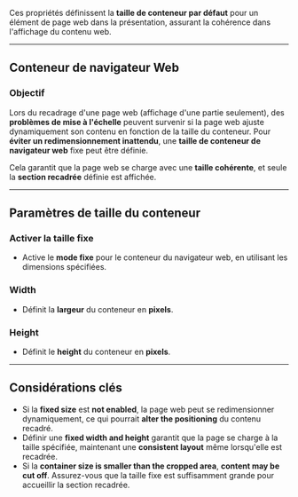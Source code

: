 Ces propriétés définissent la **taille de conteneur par défaut** pour un élément de page web dans la présentation, assurant la cohérence dans l'affichage du contenu web.

***

## **Conteneur de navigateur Web**

### **Objectif**

Lors du recadrage d'une page web (affichage d'une partie seulement), des **problèmes de mise à l'échelle** peuvent survenir si la page web ajuste dynamiquement son contenu en fonction de la taille du conteneur. Pour **éviter un redimensionnement inattendu**, une **taille de conteneur de navigateur web** fixe peut être définie.

Cela garantit que la page web se charge avec une **taille cohérente**, et seule la **section recadrée** définie est affichée.

***

## **Paramètres de taille du conteneur**

### **Activer la taille fixe**

* Active le **mode fixe** pour le conteneur du navigateur web, en utilisant les dimensions spécifiées.

### **Width**

* Définit la **largeur** du conteneur en **pixels**.

### **Height**

* Définit le **height** du conteneur en **pixels**.

***

## **Considérations clés**

* Si la **fixed size** est **not enabled**, la page web peut se redimensionner dynamiquement, ce qui pourrait **alter the positioning** du contenu recadré.
* Définir une **fixed width and height** garantit que la page se charge à la taille spécifiée, maintenant une **consistent layout** même lorsqu'elle est recadrée.
* Si la **container size is smaller than the cropped area**, **content may be cut off**. Assurez-vous que la taille fixe est suffisamment grande pour accueillir la section recadrée.

